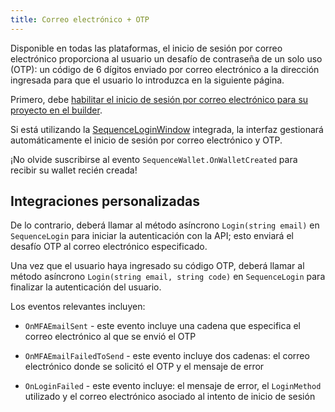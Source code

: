 ```yaml
---
title: Correo electrónico + OTP
---
```


Disponible en todas las plataformas, el inicio de sesión por correo electrónico proporciona al usuario un desafío de contraseña de un solo uso (OTP): un código de 6 dígitos enviado por correo electrónico a la dirección ingresada para que el usuario lo introduzca en la siguiente página.

Primero, debe [habilitar el inicio de sesión por correo electrónico para su proyecto en el builder](/solutions/builder/embedded-wallet/configuration).

Si está utilizando la [SequenceLoginWindow](/sdk/unity/bootstrap_game#login) integrada, la interfaz gestionará automáticamente el inicio de sesión por correo electrónico y OTP.

<Tip>¡No olvide suscribirse al evento `SequenceWallet.OnWalletCreated` para recibir su wallet recién creada!</Tip>

## Integraciones personalizadas
De lo contrario, deberá llamar al método asíncrono `Login(string email)` en `SequenceLogin` para iniciar la autenticación con la API; esto enviará el desafío OTP al correo electrónico especificado.

Una vez que el usuario haya ingresado su código OTP, deberá llamar al método asíncrono `Login(string email, string code)` en `SequenceLogin` para finalizar la autenticación del usuario.

Los eventos relevantes incluyen:
-   `OnMFAEmailSent` - este evento incluye una cadena que especifica el correo electrónico al que se envió el OTP

-   `OnMFAEmailFailedToSend` - este evento incluye dos cadenas: el correo electrónico donde se solicitó el OTP y el mensaje de error

-   `OnLoginFailed` - este evento incluye: el mensaje de error, el `LoginMethod` utilizado y el correo electrónico asociado al intento de inicio de sesión